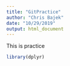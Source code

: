 ```yaml
---
title: "GitPractice"
author: "Chris Bajek"
date: "10/29/2019"
output: html_document
---
```


This is practice

```r
library(dplyr)
```

